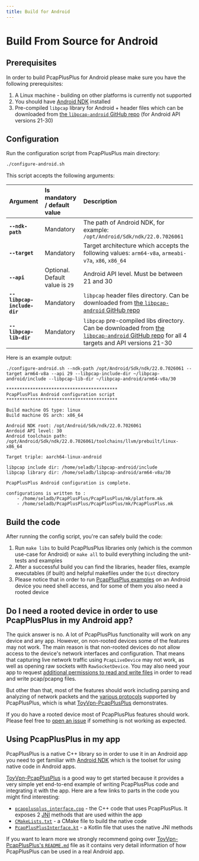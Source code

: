 ```yaml
---
title: Build for Android
---
```


# Build From Source for Android

## Prerequisites

In order to build PcapPlusPlus for Android please make sure you have the following prerequisites:

1. A Linux machine - building on other platforms is currently not supported
2. You should have [Android NDK](https://developer.android.com/ndk) installed
3. Pre-compiled `libpcap` library for Android + header files which can be downloaded from [the `libpcap-android` GitHub repo](https://github.com/seladb/libpcap-android) (for Android API versions 21-30)

## Configuration

Run the configuration script from PcapPlusPlus main directory:

```bash
./configure-android.sh
```

This script accepts the following arguments:

| Argument                    | Is mandatory / default value    | Description                                                                                                                                                                           |
| :-------------------------- | :------------------------------ | :------------------------------------------------------------------------------------------------------------------------------------------------------------------------------------ |
| **`--ndk-path`**            | Mandatory                       | The path of Android NDK, for example: `/opt/Android/Sdk/ndk/22.0.7026061`                                                                                                             |
| **`--target`**              | Mandatory                       | Target architecture which accepts the following values: `arm64-v8a`, `armeabi-v7a`, `x86`, `x86_64`                                                                                   |
| **`--api`**                 | Optional. Default value is `29` | Android API level. Must be between 21 and 30                                                                                                                                          |
| **`--libpcap-include-dir`** | Mandatory                       | `libpcap` header files directory. Can be downloaded from [the `libpcap-android` GitHub repo](https://github.com/seladb/libpcap-android)                                               |
| **`--libpcap-lib-dir`**     | Mandatory                       | `libpcap` pre-compiled libs directory. Can be downloaded from [the `libpcap-android` GitHub repo](https://github.com/seladb/libpcap-android) for all 4 targets and API versions 21-30 |

Here is an example output:

```shell
./configure-android.sh --ndk-path /opt/Android/Sdk/ndk/22.0.7026061 --target arm64-v8a --api 29 --libpcap-include-dir ~/libpcap-android/include --libpcap-lib-dir ~/libpcap-android/arm64-v8a/30

******************************************
PcapPlusPlus Android configuration script
******************************************

Build machine OS type: linux
Build machine OS arch: x86_64

Android NDK root: /opt/Android/Sdk/ndk/22.0.7026061
Anrdoid API level: 30
Android toolchain path: /opt/Android/Sdk/ndk/22.0.7026061/toolchains/llvm/prebuilt/linux-x86_64

Target triple: aarch64-linux-android

libpcap include dir: /home/seladb/libpcap-android/include
libpcap library dir: /home/seladb/libpcap-android/arm64-v8a/30

PcapPlusPlus Android configuration is complete.

configurations is written to :
    - /home/seladb/PcapPlusPlus/PcapPlusPlus/mk/platform.mk
    - /home/seladb/PcapPlusPlus/PcapPlusPlus/mk/PcapPlusPlus.mk
```

## Build the code

After running the config script, you're can safely build the code:

1. Run `make libs` to build PcapPlusPlus libraries only (which is the common use-case for Android) or `make all` to build everything including the unit-tests and examples
2. After a successful build you can find the libraries, header files, example executables (if built) and helpful makefiles under the `Dist` directory
3. Please notice that in order to run [PcapPlusPlus examples](../examples) on an Android device you need shell access, and for some of them you also need a rooted device

## Do I need a rooted device in order to use PcapPlusPlus in my Android app?


The quick answer is no. A lot of PcapPlusPlus functionality will work on any device and any app. However, on non-rooted devices some of the features may not work. The main reason is that non-rooted devices do not allow access to the device's network interfaces and configuration. That means that capturing live network traffic using <APIDocsLink relativePath="/classpcpp_1_1_pcap_live_device.html">`PcapLiveDevice`</APIDocsLink> may not work, as well as opening raw sockets with <APIDocsLink relativePath="/classpcpp_1_1_raw_socket_device.html">`RawSocketDevice`</APIDocsLink>. You may also need your app to request [additional permissions to read and write files](https://developer.android.com/training/data-storage) in order to read and write pcap/pcapng files.

But other than that, most of the features should work including parsing and analyzing of network packets and the [various protocols](../features#supported-network-protocols) supported by PcapPlusPlus, which is what [ToyVpn-PcapPlusPlus](https://github.com/seladb/ToyVpn-PcapPlusPlus) demonstrates.

If you do have a rooted device most of PcapPlusPlus features should work. Please feel free to [open an issue](https://github.com/seladb/PcapPlusPlus/issues) if something is not working as expected.

## Using PcapPlusPlus in my app

PcapPlusPlus is a native C++ library so in order to use it in an Android app you need to get familiar with [Android NDK](https://developer.android.com/ndk) which is the toolset for using native code in Android apps.

[ToyVpn-PcapPlusPlus](https://github.com/seladb/ToyVpn-PcapPlusPlus) is a good way to get started because it provides a very simple yet end-to-end example of writing PcapPlusPlus code and integrating it with the app. Here are a few links to parts in the code you might find interesting:

- [`pcapplusplus_interface.cpp`](https://github.com/seladb/ToyVpn-PcapPlusPlus/blob/master/app/src/main/cpp/pcapplusplus_interface.cpp) - the C++ code that uses PcapPlusPlus. It exposes 2 [JNI](https://developer.android.com/training/articles/perf-jni) methods that are used within the app
- [`CMakeLists.txt`](https://github.com/seladb/ToyVpn-PcapPlusPlus/blob/master/app/src/main/cpp/CMakeLists.txt) - a CMake file to build the native code
- [`PcapPlusPlusInterface.kt`](https://github.com/seladb/ToyVpn-PcapPlusPlus/blob/master/app/src/main/java/com/example/android/pcapplusplus/PcapPlusPlusInterface.kt) - a Kotlin file that uses the native JNI methods

If you want to learn more we strongly recommend going over [ToyVpn-PcapPlusPlus's `README.md`](https://github.com/seladb/ToyVpn-PcapPlusPlus/blob/master/README.md) file as it contains very detail information of how PcapPlusPlus can be used in a real Android app.
